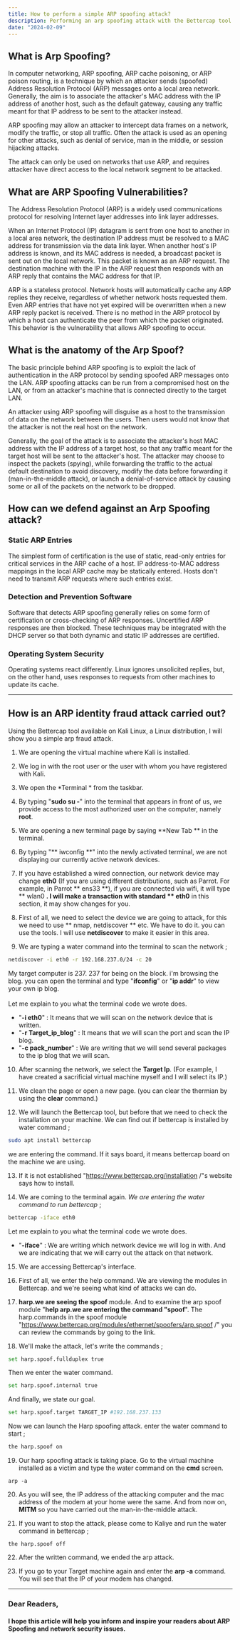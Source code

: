 ```yaml
---
title: How to perform a simple ARP spoofing attack?
description: Performing an arp spoofing attack with the Bettercap tool.
date: "2024-02-09"
---
```



<h2> What is Arp Spoofing? </h2>

In computer networking, ARP spoofing, ARP cache poisoning, or ARP poison routing, is a technique by which an attacker sends (spoofed) Address Resolution Protocol (ARP) 
messages onto a local area network. Generally, the aim is to associate the attacker's MAC address with the IP address of another host, such as the default gateway, causing any 
traffic meant for that IP address to be sent to the attacker instead.

ARP spoofing may allow an attacker to intercept data frames on a network, modify the traffic, or stop all traffic. Often the attack is used as an opening for other attacks, 
such as denial of service, man in the middle, or session hijacking attacks.

The attack can only be used on networks that use ARP, and requires attacker have direct access to the local network segment to be attacked.

<h2> What are ARP Spoofing Vulnerabilities? </h2>

The Address Resolution Protocol (ARP) is a widely used communications protocol for resolving Internet layer addresses into link layer addresses.

When an Internet Protocol (IP) datagram is sent from one host to another in a local area network, the destination IP address must be resolved to a MAC address for transmission via the data link layer. 
When another host's IP address is known, and its MAC address is needed, a broadcast packet is sent out on the local network. This packet is known as an ARP request. 
The destination machine with the IP in the ARP request then responds with an ARP reply that contains the MAC address for that IP.

ARP is a stateless protocol. Network hosts will automatically cache any ARP replies they receive, regardless of whether network hosts requested them. 
Even ARP entries that have not yet expired will be overwritten when a new ARP reply packet is received. There is no method in the ARP protocol by which a host can authenticate 
the peer from which the packet originated. This behavior is the vulnerability that allows ARP spoofing to occur.


<h2> What is the anatomy of the Arp Spoof? </h2>

The basic principle behind ARP spoofing is to exploit the lack of authentication in the ARP protocol by sending spoofed ARP messages onto the LAN. 
ARP spoofing attacks can be run from a compromised host on the LAN, or from an attacker's machine that is connected directly to the target LAN.

An attacker using ARP spoofing will disguise as a host to the transmission of data on the network between the users. Then users would not know that the attacker is not the real 
host on the network.

Generally, the goal of the attack is to associate the attacker's host MAC address with the IP address of a target host, so that any traffic meant for the target host will be 
sent to the attacker's host. The attacker may choose to inspect the packets (spying), while forwarding the traffic to the actual default destination to avoid discovery, 
modify the data before forwarding it (man-in-the-middle attack), or launch a denial-of-service attack by causing some or all of the packets on the network to be dropped.


<h2> How can we defend against an Arp Spoofing attack? </h2>

<h3> Static ARP Entries </h3>

The simplest form of certification is the use of static, read-only entries for critical services in the ARP cache of a host. IP address-to-MAC address mappings in the local ARP 
cache may be statically entered. Hosts don't need to transmit ARP requests where such entries exist.

<h3> Detection and Prevention Software </h3>

Software that detects ARP spoofing generally relies on some form of certification or cross-checking of ARP responses. Uncertified ARP responses are then blocked. 
These techniques may be integrated with the DHCP server so that both dynamic and static IP addresses are certified. 

<h3> Operating System Security </h3>

Operating systems react differently. Linux ignores unsolicited replies, but, on the other hand, uses responses to requests from other machines to update its cache.

<hr></hr>

<h2> How is an ARP identity fraud attack carried out? </h2>

Using the Bettercap tool available on Kali Linux, a Linux distribution, I will show you a simple arp fraud attack.

1. We are opening the virtual machine where Kali is installed.

2. We log in with the root user or the user with whom you have registered with Kali.

3. We open the *Terminal * from the taskbar.

4. By typing "**sudo su -**" into the terminal that appears in front of us, we provide access to the most authorized user on the computer, namely **root**.

5. We are opening a new terminal page by saying **New Tab ** in the terminal.

6. By typing "** iwconfig **" into the newly activated terminal, we are not displaying our currently active network devices.

7. If you have established a wired connection, our network device may change **eth0** (If you are using different distributions, such as Parrot. For example, in Parrot ** ens33 **), if you are connected via wifi, it will type ** wlan0 **. I will make a transaction with standard ** eth0** in this section, it may show changes for you.

8. First of all, we need to select the device we are going to attack, for this we need to use ** nmap, netdiscover ** etc. We have to do it. you can use the tools. I will use **netdiscover** to make it easier in this area.

9. We are typing a water command into the terminal to scan the network ;
``` bash
netdiscover -i eth0 -r 192.168.237.0/24 -c 20
``` 
My target computer is 237. 237 for being on the block. i'm browsing the blog. you can open the terminal and type "**ifconfig**" or "**ip addr**" to view your own ip blog.<br></br>
Let me explain to you what the terminal code we wrote does.
- "**-i eth0**" : It means that we will scan on the network device that is written.
- "**-r Target_ip_blog**" : It means that we will scan the port and scan the IP blog.
- "**-c pack_number**" : We are writing that we will send several packages to the ip blog that we will scan.

10. After scanning the network, we select the **Target Ip**. (For example, I have created a sacrificial virtual machine myself and I will select its IP.)

11. We clean the page or open a new page. (you can clear the thermian by using the **clear** command.)

12. We will launch the Bettercap tool, but before that we need to check the installation on your machine. We can find out if bettercap is installed by water command ;
``` bash
sudo apt install bettercap
```
we are entering the command. If it says board, it means bettercap board on the machine we are using.

13. If it is not established "https://www.bettercap.org/installation /"s website says how to install.

14. We are coming to the terminal again. *We are entering the water command to run *bettercap** ;
``` bash
bettercap -iface eth0
```
Let me explain to you what the terminal code we wrote does.
- "**-iface**" : We are writing which network device we will log in with. And we are indicating that we will carry out the attack on that network.

15. We are accessing Bettercap's interface.

16. First of all, we enter the help command. We are viewing the modules in Bettercap. and we're seeing what kind of attacks we can do.

17. **harp.we are seeing the spoof** module. And to examine the arp spoof module "**help arp.we are entering the command "spoof**".
The harp.commands in the spoof module "https://www.bettercap.org/modules/ethernet/spoofers/arp.spoof /" you can review the commands by going to the link.

18. We'll make the attack, let's write the commands ;

``` bash
set harp.spoof.fullduplex true
```

Then we enter the water command.
``` bash
set harp.spoof.internal true
```

And finally, we state our goal.
``` bash
set harp.spoof.target TARGET_IP #192.168.237.133
```

Now we can launch the Harp spoofing attack. enter the water command to start ;
``` bash
the harp.spoof on
```

19. Our harp spoofing attack is taking place. Go to the virtual machine installed as a victim and type the water command on the **cmd** screen.
``` shell
arp -a
```

20. As you will see, the IP address of the attacking computer and the mac address of the modem at your home were the same. And from now on, **MITM** so you have carried out the man-in-the-middle attack.

21. If you want to stop the attack, please come to Kaliye and run the water command in bettercap ;
``` shell
the harp.spoof off
```
22. After the written command, we ended the arp attack.

23. If you go to your Target machine again and enter the **arp -a** command. You will see that the IP of your modem has changed.

<hr></hr>

<h3>Dear Readers,</h3>
<h4>I hope this article will help you inform and inspire your readers about ARP Spoofing and network security issues.</h4>